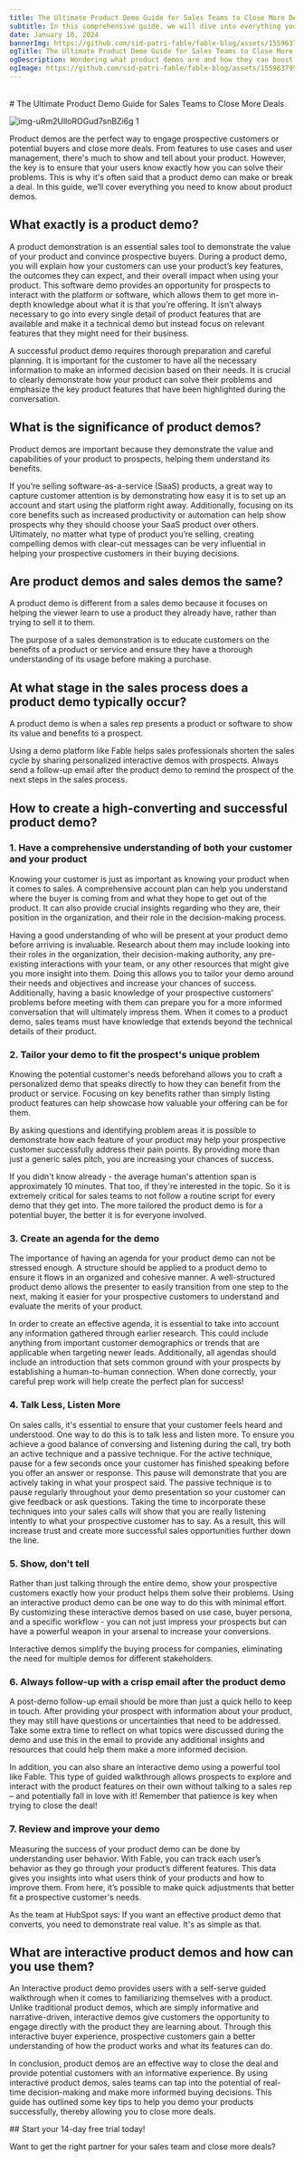 ```yaml
---
title: The Ultimate Product Demo Guide for Sales Teams to Close More Deals
subtitle: In this comprehensive guide, we will dive into everything you want to know about product demos and how you can nail your demos to close more deals.
date: January 10, 2024
bannerImg: https://github.com/sid-patri-fable/fable-blog/assets/155963795/adbda461-871c-45e7-8583-559cd0cd42f3
ogTitle: The Ultimate Product Demo Guide for Sales Teams to Close More Deals
ogDescription: Wondering what product demos are and how they can boost your sales? Look no further! This ultimate guide provides valuable insights and strategies to help you master the art of product demos.
ogImage: https://github.com/sid-patri-fable/fable-blog/assets/155963795/adbda461-871c-45e7-8583-559cd0cd42f3)
---
```



<Content>
<br />
# The Ultimate Product Demo Guide for Sales Teams to Close More Deals

![img-uRm2UlloROGud7snBZi6g 1](https://github.com/sid-patri-fable/fable-blog/assets/155963795/adbda461-871c-45e7-8583-559cd0cd42f3)


Product demos are the perfect way to engage prospective customers or potential buyers and close more deals. From features to use cases and user management, there's much to show and tell about your product. However, the key is to ensure that your users know exactly how you can solve their problems. This is why it's often said that a product demo can make or break a deal. In this guide, we’ll cover everything you need to know about product demos.

## What exactly is a product demo?

A product demonstration is an essential sales tool to demonstrate the value of your product and convince prospective buyers. During a product demo, you will explain how your customers can use your product’s key features, the outcomes they can expect, and their overall impact when using your product. This software demo provides an opportunity for prospects to interact with the platform or software, which allows them to get more in-depth knowledge about what it is that you’re offering. It isn’t always necessary to go into every single detail of product features that are available and make it a technical demo but instead focus on relevant features that they might need for their business.

A successful product demo requires thorough preparation and careful planning. It is important for the customer to have all the necessary information to make an informed decision based on their needs. It is crucial to clearly demonstrate how your product can solve their problems and emphasize the key product features that have been highlighted during the conversation.

## What is the significance of product demos?

Product demos are important because they demonstrate the value and capabilities of your product to prospects, helping them understand its benefits.

If you’re selling software-as-a-service (SaaS) products, a great way to capture customer attention is by demonstrating how easy it is to set up an account and start using the platform right away. Additionally, focusing on its core benefits such as increased productivity or automation can help show prospects why they should choose your SaaS product over others. Ultimately, no matter what type of product you’re selling, creating compelling demos with clear-cut messages can be very influential in helping your prospective customers in their buying decisions.

## Are product demos and sales demos the same?

A product demo is different from a sales demo because it focuses on helping the viewer learn to use a product they already have, rather than trying to sell it to them.

The purpose of a sales demonstration is to educate customers on the benefits of a product or service and ensure they have a thorough understanding of its usage before making a purchase.

## At what stage in the sales process does a product demo typically occur?

A product demo is when a sales rep presents a product or software to show its value and benefits to a prospect.

Using a demo platform like Fable helps sales professionals shorten the sales cycle by sharing personalized interactive demos with prospects. Always send a follow-up email after the product demo to remind the prospect of the next steps in the sales process.

## How to create a high-converting and successful product demo?

### 1. Have a comprehensive understanding of both your customer and your product

Knowing your customer is just as important as knowing your product when it comes to sales. A comprehensive account plan can help you understand where the buyer is coming from and what they hope to get out of the product. It can also provide crucial insights regarding who they are, their position in the organization, and their role in the decision-making process.

Having a good understanding of who will be present at your product demo before arriving is invaluable. Research about them may include looking into their roles in the organization, their decision-making authority, any pre-existing interactions with your team, or any other resources that might give you more insight into them. Doing this allows you to tailor your demo around their needs and objectives and increase your chances of success. Additionally, having a basic knowledge of your prospective customers' problems before meeting with them can prepare you for a more informed conversation that will ultimately impress them. When it comes to a product demo, sales teams must have knowledge that extends beyond the technical details of their product.

### 2. Tailor your demo to fit the prospect's unique problem

Knowing the potential customer's needs beforehand allows you to craft a personalized demo that speaks directly to how they can benefit from the product or service. Focusing on key benefits rather than simply listing product features can help showcase how valuable your offering can be for them.

By asking questions and identifying problem areas it is possible to demonstrate how each feature of your product may help your prospective customer successfully address their pain points. By providing more than just a generic sales pitch, you are increasing your chances of success.

If you didn't know already - the average human's attention span is approximately 10 minutes. That too, if they're interested in the topic. So it is extremely critical for sales teams to not follow a routine script for every demo that they get into. The more tailored the product demo is for a potential buyer, the better it is for everyone involved.

### 3. Create an agenda for the demo

The importance of having an agenda for your product demo can not be stressed enough. A structure should be applied to a product demo to ensure it flows in an organized and cohesive manner. A well-structured product demo allows the presenter to easily transition from one step to the next, making it easier for your prospective customers to understand and evaluate the merits of your product.

In order to create an effective agenda, it is essential to take into account any information gathered through earlier research. This could include anything from important customer demographics or trends that are applicable when targeting newer leads. Additionally, all agendas should include an introduction that sets common ground with your prospects by establishing a human-to-human connection. When done correctly, your careful prep work will help create the perfect plan for success!

### 4. Talk Less, Listen More

On sales calls, it's essential to ensure that your customer feels heard and understood. One way to do this is to talk less and listen more. To ensure you achieve a good balance of conversing and listening during the call, try both an active technique and a passive technique. For the active technique, pause for a few seconds once your customer has finished speaking before you offer an answer or response. This pause will demonstrate that you are actively taking in what your prospect said. The passive technique is to pause regularly throughout your demo presentation so your customer can give feedback or ask questions. Taking the time to incorporate these techniques into your sales calls will show that you are really listening intently to what your prospective customer has to say. As a result, this will increase trust and create more successful sales opportunities further down the line.

### 5. Show, don't tell

Rather than just talking through the entire demo, show your prospective customers exactly how your product helps them solve their problems. Using an interactive product demo can be one way to do this with minimal effort. By customizing these interactive demos based on use case, buyer persona, and a specific workflow - you can not just impress your prospects but can have a powerful weapon in your arsenal to increase your conversions.

Interactive demos simplify the buying process for companies, eliminating the need for multiple demos for different stakeholders.

### 6. Always follow-up with a crisp email after the product demo

A post-demo follow-up email should be more than just a quick hello to keep in touch. After providing your prospect with information about your product, they may still have questions or uncertainties that need to be addressed. Take some extra time to reflect on what topics were discussed during the demo and use this in the email to provide any additional insights and resources that could help them make a more informed decision.

In addition, you can also share an interactive demo using a powerful tool like Fable. This type of guided walkthrough allows prospects to explore and interact with the product features on their own without talking to a sales rep – and potentially fall in love with it! Remember that patience is key when trying to close the deal!

### 7. Review and improve your demo

Measuring the success of your product demo can be done by understanding user behavior. With Fable, you can track each user’s behavior as they go through your product’s different features. This data gives you insights into what users think of your products and how to improve them. From here, it’s possible to make quick adjustments that better fit a prospective customer's needs.

As the team at HubSpot says: If you want an effective product demo that converts, you need to demonstrate real value. It's as simple as that.

## What are interactive product demos and how can you use them?

An Interactive product demo provides users with a self-serve guided walkthrough when it comes to familiarizing themselves with a product. Unlike traditional product demos, which are simply informative and narrative-driven, interactive demos give customers the opportunity to engage directly with the product they are learning about. Through this interactive buyer experience, prospective customers gain a better understanding of how the product works and what its features can do.

In conclusion, product demos are an effective way to close the deal and provide potential customers with an informative experience. By using interactive product demos, sales teams can tap into the potential of real-time decision-making and make more informed buying decisions. This guide has outlined some key tips to help you demo your products successfully, thereby allowing you to close more deals.

</Content>

<Promotion config={props.config}>
## Start your 14-day free trial today!

Want to get the right partner for your sales team and close more deals?

<PromotionBannerCta href="https://app.sharefable.com/login" cta='Get started' />
</Promotion>
